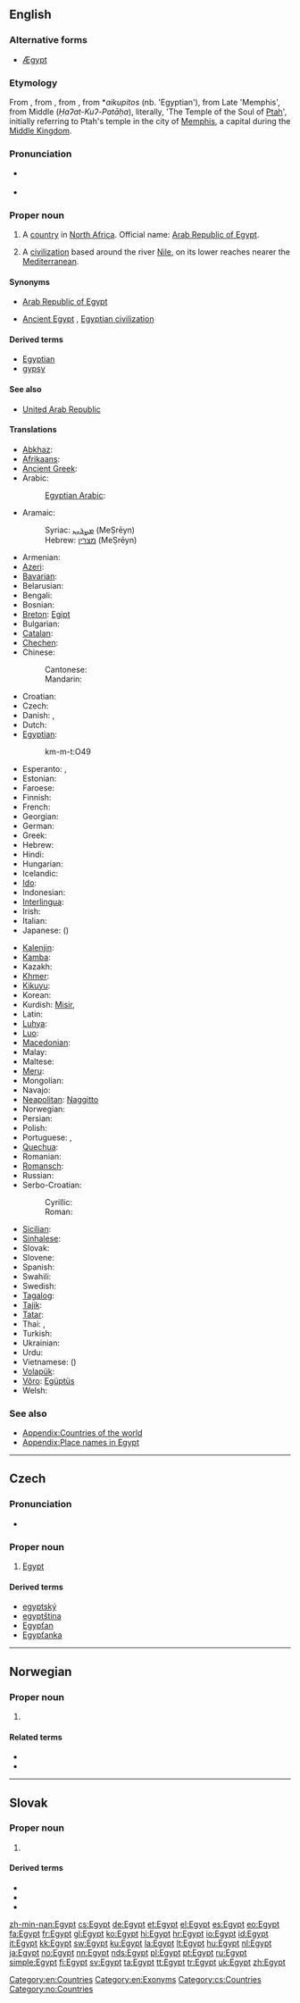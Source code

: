 ==English==
{{wikipedia}}

===Alternative forms===
* [[Ægypt]] {{qualifier|archaic}}

===Etymology===
From {{etyl|frm}} {{term|Egypte|lang=frm}}, from {{etyl|la}} {{term|Ægyptus|lang=la}}, from {{etyl|grc}} {{term|sc=polytonic|Αἴγυπτος|tr=Aígyptos}}, from {{etyl|gmy}} *''aikupitos'' (nb. {{term|𐁁𐀓𐀠𐀴𐀍|tr=aikupitijo|lang=gmy}} 'Egyptian'), from Late {{etyl|egy}} {{term||Hikuptah}} 'Memphis', from Middle {{egy}}  {{term|ḥȝ.t kȝ ptḥ|lang=egy}} (''Ḥaʔat-Kuʔ-Patāḥa''), literally, 'The Temple of the Soul of [[Ptah]]', initially referring to Ptah's temple in the city of [[Memphis]], a capital during the [[Middle Kingdom]].

===Pronunciation===
* {{a|UK|US}} {{IPA|/ˈiː.dʒɪpt/}}
* {{audio|en-us-Egypt.ogg|Audio (US)}}

===Proper noun===
{{en-proper noun}}

# A [[country]] in [[North Africa]]. Official name: [[Arab Republic of Egypt]].
# {{historical}} A [[civilization]] based around the river [[Nile]], on its lower reaches nearer the [[Mediterranean]].

====Synonyms====
* {{sense|modern country}} [[Arab Republic of Egypt]]
* {{sense|civilization}} [[Ancient Egypt]] , [[Egyptian civilization]]

====Derived terms====
* [[Egyptian]]
* [[gypsy]]

====See also====
* [[United Arab Republic]]

====Translations====
{{trans-top|country in North Africa}}
* [[Abkhaz]]: {{t|ab|Мысра|tr=Mýsra|sc=Cyrl}}
* [[Afrikaans]]: {{t|af|Egipte}}
* [[Ancient Greek]]: {{tø|grc|Αἴγυπτος|tr=Aiguptos|sc=polytonic|xs=Ancient Greek}}
* Arabic: {{t+|ar|مصر|f|tr=miSr, maSr}}
*: [[Egyptian Arabic]]: {{tø|arz|مصر|f|tr=maSr|sc=Arab}}
* Aramaic:
*: Syriac: [[ܡܨܪܝܢ]] (MeṢrēyn)
*: Hebrew: [[מצרין]] (MeṢrēyn)
* Armenian: {{t-|hy|Եգիպտոս|tr=Egiptos}}
* [[Azeri]]: {{t|az|Misir}}
* [[Bavarian]]: {{tø|bar|Ägyptn}}
* Belarusian: {{t|be|Егіпет|m|tr=Jehípet|sc=Cyrl}}
* Bengali: {{t|bn|মিশর|tr=miśar|sc=Beng}}
* Bosnian: {{t-|bs|Egipat|m}}
* [[Breton]]: [[Egipt]]
* Bulgarian: {{t|bg|Египет|tr=Egípet|sc=Cyrl}}
* [[Catalan]]: {{t|ca|Egipte|m}}
* [[Chechen]]: {{tø|ce|Мисар|tr=Misar}}
* Chinese:
*: Cantonese: {{tø|yue|埃及|tr=oi1 kap6|sc=Hant}}
*: Mandarin: {{t-|cmn|埃及|tr=Āijí|sc=Hani}}
* Croatian: {{t+|hr|Egipat|m|al=Ègipat}}
* Czech: {{t+|cs|Egypt|m}}
* Danish: {{t+|da|Egypten}}, {{t+|da|Ægypten}}
* Dutch: {{t+|nl|Egypte}}
* [[Egyptian]]: {{tø|egy|kmt|sc=Egyp}}
*: <hiero>km-m-t:O49</hiero>
* Esperanto: {{t+|eo|Egiptio|xs=Esperanto}}, {{t-|eo|Egiptujo|xs=Esperanto}}
* Estonian: {{t+|et|Egiptus}}
* Faroese: {{t-|fo|Egyptaland|n|xs=Faroese}}
* Finnish: {{t+|fi|Egypti}}
* French: {{t+|fr|Égypte|f}}
* Georgian: {{t-|ka|ეგვიპტე|tr=egvipte|sc=Geor|xs=Georgian}}
* German: {{t+|de|Ägypten|n}}
* Greek: {{t+|el|Αίγυπτος|f|tr=Aígyptos}}
* Hebrew: {{t|he|מצרים|f|tr=mitsráyim|alt=מִצְרָיִם|sc=Hebr}}
* Hindi: {{t|hi|मिस्र|f|tr=misr|sc=Deva}}
* Hungarian: {{t+|hu|Egyiptom}}
* Icelandic: {{t+|is|Egyptaland|n}}
* [[Ido]]: {{t|io|Egiptia}}
* Indonesian: {{t|id|Mesir}}
* [[Interlingua]]: {{t|ia|Egypto}}
* Irish: {{t+|ga|Éigipt|f|alt=an Éigipt|xs=Irish}}
* Italian: {{t+|it|Egitto|m}}
* Japanese: {{t+|ja|エジプト|tr=Ejiputo}} ({{t+|ja|埃及}})
{{trans-mid}}
* [[Kalenjin]]: {{tø|kln|Misri}}
* [[Kamba]]: {{tø|kam|Misri}}
* Kazakh: {{t|kk|Мысыр|tr=Mýsyr|sc=Cyrl}}
* [[Khmer]]: {{t|km|អេហ៊្សីប|tr=e zib|sc=Khmr}}
* [[Kikuyu]]: {{tø|ki|Misri}}
* Korean: {{t|ko|이집트|tr=Ijipteu|sc=Kore}}
* Kurdish: [[Misir]], {{ku-Arab|[[میسر]]}}
* Latin: {{t+|la|Aegyptus|m}}
* [[Luhya]]: {{tø|luy|Misri}}
* [[Luo]]: {{tø|luo|Misri}}
* [[Macedonian]]: {{t+|mk|Египет|m|tr=Égipet}}
* Malay: {{t|ms|Mesir}}
* Maltese: {{t|mt|Eġittu|alt=l-Eġittu}}
* [[Meru]]: {{tø|mer|Misri}}
* Mongolian: {{t-|mn|Мисир|tr=Mísir|sc=Cyrl|xs=Mongolian}}
* Navajo: {{tø|nv|Ííjip}}
* [[Neapolitan]]: [[Naggitto]] {{m}}
* Norwegian: {{t+|no|Egypt}}
* Persian: {{t|fa|مصر|tr=Mesr|sc=fa-Arab}}
* Polish: {{t+|pl|Egipt|m}}
* Portuguese: {{t|pt|Egipto|m}} {{qualifier|Portugal}}, {{t|pt|Egito|m}} {{qualifier|Brazil}}
* [[Quechua]]: {{t-|qu|Ihiptu|xs=Quechua}}
* Romanian: {{t-|ro|Egipt|n}}
* [[Romansch]]: {{t|rm|Egipta|f}}
* Russian: {{t+|ru|Египет|m|tr=Jegípet}}
* Serbo-Croatian:
*: Cyrillic:  {{t|sh|Египат|m|sc=Cyrl}}
*: Roman: {{t|sh|Egipat|m}}
* [[Sicilian]]: {{t|scn|Eggittu|m}}
* [[Sinhalese]]: {{t|si|ඊජිප්තුව|tr=ījiptūva|sc=Sinh}}
* Slovak: {{t-|sk|Egypt|m}}
* Slovene: {{t+|sl|Egipt|m}}
* Spanish: {{t+|es|Egipto|m}}
* Swahili: {{t+|sw|Misri|xs=Swahili}}
* Swedish: {{t+|sv|Egypten}}
* [[Tagalog]]: {{t|tl|Ehipto}}
* [[Tajik]]: {{t|tg|Миср|tr=Misr|sc=Cyrl}}
* [[Tatar]]: {{t|tt|Мисыр|tr=Misyr|sc=Cyrl}}
* Thai: {{qualifier|general}} {{t|th|อิยิปต์|tr=Īyip|sc=Thai}}, {{qualifier|literary}} {{t|th|ไอยคุปต์|tr=Aiyakup|sc=Thai}}
* Turkish: {{t+|tr|Mısır}}
* Ukrainian: {{t|uk|Єгипет|m|tr=Jehýpet|sc=Cyrl}}
* Urdu: {{t|ur|مصر|f|tr=misr|sc=ur-Arab}}
* Vietnamese: {{t-|vi|Ai Cập|xs=Vietnamese}} ({{t|vi|埃及}})
* [[Volapük]]: {{t|vo|Lägüptän}}
* [[Võro]]: [[Egüptüs]]
* Welsh: {{t|cy|Aifft|f|alt=yr Aifft|xs=Welsh}}
{{trans-bottom}}

===See also===
* [[Appendix:Countries of the world]]
* [[Appendix:Place names in Egypt]]

[[Category:en:Countries]]
[[Category:en:Exonyms]]

----

==Czech==

===Pronunciation===
* {{audio|Cs-Egypt.ogg|Audio}}

===Proper noun===
{{cs-proper noun|g=m}}

# [[#English|Egypt]]

====Derived terms====
* [[egyptský]]
* [[egyptština]]
* [[Egypťan]]
* [[Egypťanka]]

[[Category:cs:Countries]]

----

==Norwegian==

===Proper noun===
{{infl|no|proper noun}}

# {{l|en|Egypt}}

====Related terms====
* {{l|no|egypter}}
* {{l|no|egyptisk}}

[[Category:no:Countries]]

----

==Slovak==

===Proper noun===
{{sk-proper noun|m|gen=Egypta|gen2=Egyptu|decl=dub}}

# {{l|en|Egypt}}

====Derived terms====
* {{l|sk|Egypťan}}
* {{l|sk|egyptčina}}
* {{l|sk|egyptský}}

[[zh-min-nan:Egypt]]
[[cs:Egypt]]
[[de:Egypt]]
[[et:Egypt]]
[[el:Egypt]]
[[es:Egypt]]
[[eo:Egypt]]
[[fa:Egypt]]
[[fr:Egypt]]
[[gl:Egypt]]
[[ko:Egypt]]
[[hi:Egypt]]
[[hr:Egypt]]
[[io:Egypt]]
[[id:Egypt]]
[[it:Egypt]]
[[kk:Egypt]]
[[sw:Egypt]]
[[ku:Egypt]]
[[la:Egypt]]
[[lt:Egypt]]
[[hu:Egypt]]
[[nl:Egypt]]
[[ja:Egypt]]
[[no:Egypt]]
[[nn:Egypt]]
[[nds:Egypt]]
[[pl:Egypt]]
[[pt:Egypt]]
[[ru:Egypt]]
[[simple:Egypt]]
[[fi:Egypt]]
[[sv:Egypt]]
[[ta:Egypt]]
[[tt:Egypt]]
[[tr:Egypt]]
[[uk:Egypt]]
[[zh:Egypt]]